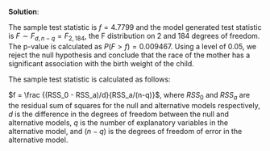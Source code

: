 **Solution**:

The sample test statistic is $f = 4.7799$ and the model generated test statistic is $F \sim F_{d, n-q} = F_{2, 184}$, the F distribution on 2 and 184 degrees of freedom. The p-value is calculated as $P(F > f) = 0.009467$. Using a level of 0.05, we reject the null hypothesis and conclude that the race of the mother has a significant association with the birth weight of the child.

The sample test statistic is calculated as follows:

$f = \frac {(RSS_0 - RSS_a)/d}{RSS_a/(n-q)}$, where $RSS_0$ and $RSS_a$ are the residual sum of squares for the null and alternative models respectively, $d$ is the difference in the degrees of freedom between the null and alternative models, $q$ is the number of explanatory variables in the alternative model, and $(n-q)$ is the degrees of freedom of error in the alternative model.


